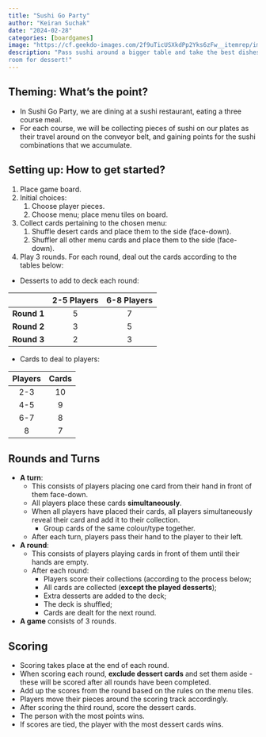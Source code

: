 ```yaml
---
title: "Sushi Go Party"
author: "Keiran Suchak"
date: "2024-02-28"
categories: [boardgames]
image: "https://cf.geekdo-images.com/2f9uTicUSXkdPp2Yks6zFw__itemrep/img/Y_jPOWbp6_2qOzymSNIC6SZo4TE=/fit-in/246x300/filters:strip_icc()/pic5885689.jpg"
description: "Pass sushi around a bigger table and take the best dishes. Save
room for dessert!"
---
```


## Theming: What's the point?

* In Sushi Go Party, we are dining at a sushi restaurant, eating a three course
  meal.
* For each course, we will be collecting pieces of sushi on our plates as their
  travel around on the conveyor belt, and gaining points for the sushi
  combinations that we accumulate.

## Setting up: How to get started?

1. Place game board.
2. Initial choices:
    1. Choose player pieces.
    2. Choose menu; place menu tiles on board.
3. Collect cards pertaining to the chosen menu:
    1. Shuffle desert cards and place them to the side (face-down).
    2. Shuffler all other menu cards and place them to the side (face-down).
4. Play 3 rounds. For each round, deal out the cards according to the tables
   below:

* Desserts to add to deck each round:

|         | **2-5 Players** | **6-8 Players** |
|---------|:-----------:|:-----------:|
| **Round 1** |      5      |      7      |
| **Round 2** |      3      |      5      |
| **Round 3** |      2      |      3      |

* Cards to deal to players:

| **Players** | **Cards** |
|:-------:|:-----:|
|   2-3   |   10  |
|   4-5   |   9   |
|   6-7   |   8   |
|    8    |   7   |

## Rounds and Turns

* **A turn**:
    * This consists of players placing one card from their hand in front of them face-down.
    * All players place these cards **simultaneously**.
    * When all players have placed their cards, all players simultaneously reveal
      their card and add it to their collection.
        * Group cards of the same colour/type together.
    * After each turn, players pass their hand to the player to their left.
* **A round**:
    * This consists of players playing cards in front of them until their hands are empty.
    * After each round:
        * Players score their collections (according to the process below;
        * All cards are collected (**except the played desserts**);
        * Extra desserts are added to the deck;
        * The deck is shuffled;
        * Cards are dealt for the next round.
* **A game** consists of 3 rounds.

## Scoring

* Scoring takes place at the end of each round.
* When scoring each round, **exclude dessert cards** and set them aside - these
  will be scored after all rounds have been completed.
* Add up the scores from the round based on the rules on the menu tiles.
* Players move their pieces around the scoring track accordingly.
* After scoring the third round, score the dessert cards.
* The person with the most points wins.
* If scores are tied, the player with the most dessert cards wins.

